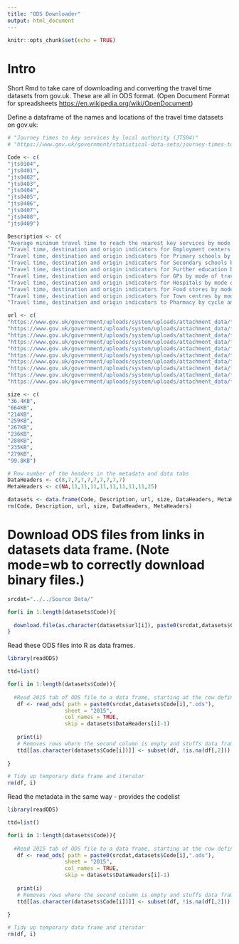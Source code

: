 ```yaml
---
title: "ODS Downloader"
output: html_document
---
```


```r
knitr::opts_chunk$set(echo = TRUE)
```

# Intro

Short Rmd to take care of downloading and converting the travel time datasets from gov.uk. These are all in ODS format. (Open Document Format for spreadsheets <https://en.wikipedia.org/wiki/OpenDocument>) 


Define a dataframe of the names and locations of the travel time datasets on gov.uk:
```r
# "Journey times to key services by local authority (JTS04)"
# "https://www.gov.uk/government/statistical-data-sets/journey-times-to-key-services-by-local-authority-jts04"

Code <- c(
"jts0104",
"jts0401",
"jts0402",
"jts0403",
"jts0404",
"jts0405",
"jts0406",
"jts0407",
"jts0408",
"jts0409")

Description <- c(
"Average minimum travel time to reach the nearest key services by mode of travel, local authority: England",
"Travel time, destination and origin indicators for Employment centers by mode of travel and local authority, England",
"Travel time, destination and origin indicators for Primary schools by mode of travel and local authority, England",
"Travel time, destination and origin indicators for Secondary schools by mode of travel and local authority, England",
"Travel time, destination and origin indicators for Further education by mode of travel and local authority, England",
"Travel time, destination and origin indicators for GPs by mode of travel and local authority, England",
"Travel time, destination and origin indicators for Hospitals by mode of travel and local authority, England",
"Travel time, destination and origin indicators for Food stores by mode of travel and local authority, England",
"Travel time, destination and origin indicators for Town centres by mode of travel and local authority, England",
"Travel time, destination and origin indicators to Pharmacy by cycle and car, local authority, England")

url <- c(
"https://www.gov.uk/government/uploads/system/uploads/attachment_data/file/627322/jts0104.ods",
"https://www.gov.uk/government/uploads/system/uploads/attachment_data/file/640763/jts0401.ods",
"https://www.gov.uk/government/uploads/system/uploads/attachment_data/file/627353/jts0402.ods",
"https://www.gov.uk/government/uploads/system/uploads/attachment_data/file/627354/jts0403.ods",
"https://www.gov.uk/government/uploads/system/uploads/attachment_data/file/627355/jts0404.ods",
"https://www.gov.uk/government/uploads/system/uploads/attachment_data/file/627356/jts0405.ods",
"https://www.gov.uk/government/uploads/system/uploads/attachment_data/file/627347/jts0406.ods",
"https://www.gov.uk/government/uploads/system/uploads/attachment_data/file/627349/jts0407.ods",
"https://www.gov.uk/government/uploads/system/uploads/attachment_data/file/627350/jts0408.ods",
"https://www.gov.uk/government/uploads/system/uploads/attachment_data/file/659933/jts0409.ods")

size <- c(
"36.4KB",
"664KB",
"214KB",
"259KB",
"267KB",
"236KB",
"288KB",
"235KB",
"279KB",
"99.8KB")

# Row number of the headers in the metadata and data tabs
DataHeaders <- c(8,7,7,7,7,7,7,7,7,7)
MetaHeaders <- c(NA,11,11,11,11,11,11,11,11,25)

datasets <- data.frame(Code, Description, url, size, DataHeaders, MetaHeaders)
rm(Code, Description, url, size, DataHeaders, MetaHeaders)
```


# Download ODS files from links in datasets data frame. (Note mode=wb to correctly download binary files.)
```r


srcdat="../../Source Data/"

for(i in 1:length(datasets$Code)){
  
  download.file(as.character(datasets$url[i]), paste0(srcdat,datasets$Code[i],".ods"), mode="wb")
}

```


Read these ODS files into R as data frames.
```r
library(readODS)

ttd=list()

for(i in 1:length(datasets$Code)){
  
  #Read 2015 tab of ODS file to a data frame, starting at the row defined by DataHeaders
   df <- read_ods( path = paste0(srcdat,datasets$Code[i],".ods"), 
                  sheet = "2015", 
                  col_names = TRUE,
                  skip = datasets$DataHeaders[i]-1)
   
   print(i)
   # Removes rows where the second column is empty and stuffs data frame into named list (Named using code)
   ttd[[as.character(datasets$Code[i])]] <- subset(df, !is.na(df[,2]))
                        
}

# Tidy up temporary data frame and iterator
rm(df, i)
```

Read the metadata in the same way - provides the codelist
```r
library(readODS)

ttd=list()

for(i in 1:length(datasets$Code)){
  
  #Read 2015 tab of ODS file to a data frame, starting at the row defined by DataHeaders
   df <- read_ods( path = paste0(srcdat,datasets$Code[i],".ods"), 
                  sheet = "2015", 
                  col_names = TRUE,
                  skip = datasets$DataHeaders[i]-1)
   
   print(i)
   # Removes rows where the second column is empty and stuffs data frame into named list (Named using code)
   ttd[[as.character(datasets$Code[i])]] <- subset(df, !is.na(df[,2]))
                        
}

# Tidy up temporary data frame and iterator
rm(df, i)
```